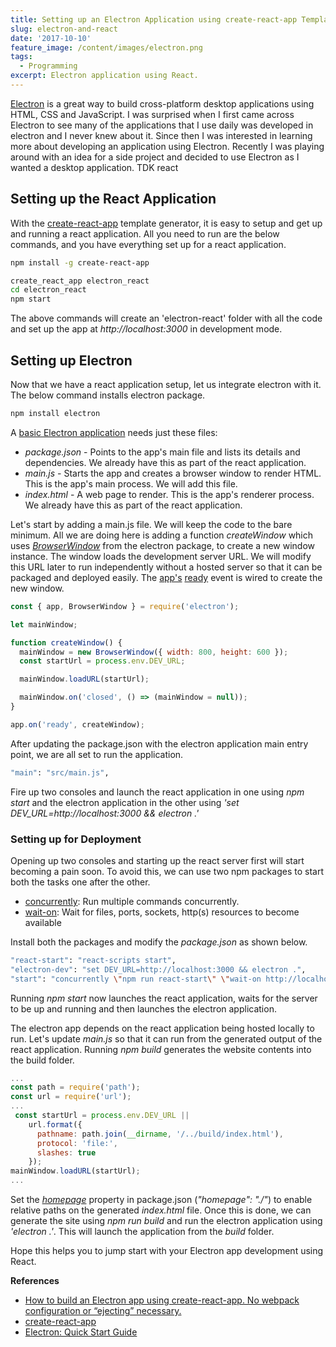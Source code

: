 ```yaml
---
title: Setting up an Electron Application using create-react-app Template
slug: electron-and-react
date: '2017-10-10'
feature_image: /content/images/electron.png
tags:
  - Programming
excerpt: Electron application using React.
---
```

[Electron](https://electron.atom.io/) is a great way to build cross-platform desktop applications using HTML, CSS and JavaScript. I was surprised when I first came across Electron to see many of the applications that I use daily was developed in electron and I never knew about it. Since then I was interested in learning more about developing an application using Electron. Recently I was playing around with an idea for a side project and decided to use Electron as I wanted a desktop application. TDK react

## Setting up the React Application

With the [create-react-app](https://github.com/facebookincubator/create-react-app) template generator, it is easy to setup and get up and running a react application. All you need to run are the below commands, and you have everything set up for a react application.

```bash
npm install -g create-react-app

create_react_app electron_react
cd electron_react
npm start

```

The above commands will create an 'electron-react' folder with all the code and set up the app at _http://localhost:3000_ in development mode.

## Setting up Electron

Now that we have a react application setup, let us integrate electron with it. The below command installs electron package.

```bash
npm install electron

```

A [basic Electron application](https://github.com/electron/electron-quick-start) needs just these files:

-   _package.json_ - Points to the app's main file and lists its details and dependencies. We already have this as part of the react application.
-   _main.js_ - Starts the app and creates a browser window to render HTML. This is the app's main process. We will add this file.
-   _index.html_ - A web page to render. This is the app's renderer process. We already have this as part of the react application.

Let's start by adding a main.js file. We will keep the code to the bare minimum. All we are doing here is adding a function _createWindow_ which uses _[BrowserWindow](https://electron.atom.io/docs/api/browser-window/)_ from the electron package, to create a new window instance. The window loads the development server URL. We will modify this URL later to run independently without a hosted server so that it can be packaged and deployed easily. The [app's](https://electron.atom.io/docs/api/app/) [ready](https://electron.atom.io/docs/api/app/#event-ready) event is wired to create the new window.

```js
const { app, BrowserWindow } = require('electron');

let mainWindow;

function createWindow() {
  mainWindow = new BrowserWindow({ width: 800, height: 600 });
  const startUrl = process.env.DEV_URL;

  mainWindow.loadURL(startUrl);

  mainWindow.on('closed', () => (mainWindow = null));
}

app.on('ready', createWindow);

```

After updating the package.json with the electron application main entry point, we are all set to run the application.

```bash
"main": "src/main.js",

```

Fire up two consoles and launch the react application in one using _npm start_ and the electron application in the other using _'set DEV\_URL=http://localhost:3000 && electron .'_

<ImageCard src="/content/images/electron_react.png" alt="Electron React" />

### Setting up for Deployment

Opening up two consoles and starting up the react server first will start becoming a pain soon. To avoid this, we can use two npm packages to start both the tasks one after the other.

-   [concurrently](https://www.npmjs.com/package/concurrently): Run multiple commands concurrently.
-   [wait-on](https://www.npmjs.com/package/wait-on): Wait for files, ports, sockets, http(s) resources to become available

Install both the packages and modify the _package.json_ as shown below.

```bash
"react-start": "react-scripts start",
"electron-dev": "set DEV_URL=http://localhost:3000 && electron .",
"start": "concurrently \"npm run react-start\" \"wait-on http://localhost:3000/ && npm run electron-dev\""

```

Running _npm start_ now launches the react application, waits for the server to be up and running and then launches the electron application.

The electron app depends on the react application being hosted locally to run. Let's update _main.js_ so that it can run from the generated output of the react application. Running _npm build_ generates the website contents into the build folder.

```js
...
const path = require('path');
const url = require('url');
...
 const startUrl = process.env.DEV_URL ||
    url.format({
      pathname: path.join(__dirname, '/../build/index.html'),
      protocol: 'file:',
      slashes: true
    });
mainWindow.loadURL(startUrl);
...

```

Set the _[homepage](https://github.com/facebookincubator/create-react-app/blob/master/packages/react-scripts/template/README.md#building-for-relative-paths)_ property in package.json (_"homepage": "./"_) to enable relative paths on the generated _index.html_ file. Once this is done, we can generate the site using _npm run build_ and run the electron application using _'electron .'_. This will launch the application from the _build_ folder.

Hope this helps you to jump start with your Electron app development using React.

**References**

-   [How to build an Electron app using create-react-app. No webpack configuration or “ejecting” necessary.](https://medium.freecodecamp.org/building-an-electron-application-with-create-react-app-97945861647c)
-   [create-react-app](https://github.com/facebookincubator/create-react-app)
-   [Electron: Quick Start Guide](https://github.com/electron/electron-quick-start)
